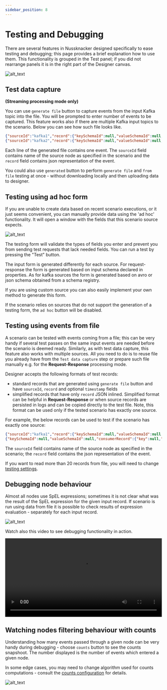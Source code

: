 ```yaml
---
sidebar_position: 8
---
```


# Testing and Debugging

There are several features in Nussknacker designed specifically to ease testing and debugging; this page provides a brief explanation how to use them. This functionality is grouped in the Test panel; if you did not rearrange panels it is in the right part of the Designer canvas. 

![alt_text](img/testPanel.png "Designer Test panel")


## Test data capture
**(Streaming processing mode only)**

You can use `generate file` button to capture events from the input Kafka topic into the file. You will be prompted to enter number of events to be captured. This feature works also if there are multiple Kafka input topics to the scenario.
Below you can see how such file looks like.
```json
{"sourceId":"kafka1","record":{"keySchemaId":null,"valueSchemaId":null,"consumerRecord":{"key":null,"value":{"clientId":"4","amount":30,"eventDate":1674548921},"topic":"transactions","partition":0,"offset":58209,"timestamp":1674548933921,"timestampType":"CreateTime","headers":{},"leaderEpoch":0}},"timestamp":1674548933921}
{"sourceId":"kafka2","record":{"keySchemaId":null,"valueSchemaId":null,"consumerRecord":{"key":null,"value":{"clientId":"4","amount":30,"eventDate":1674548921},"topic":"transactions","partition":0,"offset":58209,"timestamp":1674548933921,"timestampType":"CreateTime","headers":{},"leaderEpoch":0}},"timestamp":1674548933921}
```
Each line of the generated file contains one event. The `sourceId` field contains name of the source node as specified in the scenario and the `record` field contains json representation of the event. 

You could also use `generated` button to perform `generate file` and `from file` testing at once - without downloading locally and then uploading data to designer.

## Testing using ad hoc form

If you are unable to create data based on recent scenario executions, or it just seems convenient, you can manually provide data using the 'ad hoc' functionality.
It will open a window with the fields that this scenario source expects.

![alt_text](img/testScenario.png "Designer Test panel")

The testing form will validate the types of fields you enter and prevent you from sending test requests that lack needed fields.
You can run a test by pressing the "Test" button.

The input form is generated differently for each source. 
For request-response the form is generated based on input schema declared in properties. 
As for kafka sources the form is generated based on avro or json schema obtained from a schema registry.

If you are using custom source you can also easily implement your own method to generate this form. 

If the scenario relies on sources that do not support the generation of a testing form, the `ad hoc` button will be disabled.

## Testing using events from file

A scenario can be tested with events coming from a file; this can be very handy if several test passes on the same input events are needed before the scenario is deemed ready. Similarly, as with test data capture, this feature also works with multiple sources.
All you need to do is to reuse file you already have from the `Test data capture` step or prepare such file manually e.g. for the **Request-Response** processing mode.

Designer accepts the following formats of test records:
- standard records that are generated using `generate file` button and have `sourceId`, `record` and optional `timestamp` fields
- simplified records that have only `record` JSON inlined. Simplified format can be helpful in **Request-Response**
  or when source records are persisted in logs and can be copied directly to the test file. Note, this format can be
  used only if the tested scenario has exactly one source.

For example, the below records can be used to test if the scenario has exactly one source:
```json
{"sourceId":"kafka1","record":{"keySchemaId":null,"valueSchemaId":null,"consumerRecord":{"key":null,"value":{"clientId":"4","amount":30,"eventDate":1674548921},"topic":"transactions","partition":0,"offset":58209,"timestamp":1674548933921,"timestampType":"CreateTime","headers":{},"leaderEpoch":0}},"timestamp":1674548933921}
{"keySchemaId":null,"valueSchemaId":null,"consumerRecord":{"key":null,"value":{"clientId":"4","amount":30,"eventDate":1674548921},"topic":"transactions","partition":0,"offset":58209,"timestamp":1674548933921,"timestampType":"CreateTime","headers":{},"leaderEpoch":0}}
```
The `sourceId` field contains name of the source node as specified in the scenario; the `record` field contains the json representation of the event. 


If you want to read more than 20 records from file, you will need to change [testing settings](../installation_configuration_guide/DesignerConfiguration.md#testing).


## Debugging node behaviour 

Almost all nodes use SpEL expressions; sometimes it is not clear what was the result of the SpEL expression for the given input record. If scenario is run using data from file it is possible to check results of expression evaluation - separately for each input record. 

![alt_text](img/nodeDebugging.png "Debugging a node") 

Watch also this video to see debugging functionality in action.

<video width="100%" controls>
  <source src={correctErrorUrl} type="video/mp4"></source>
</video>

## Watching nodes filtering behaviour with counts

Understanding how many events passed through a given node can be very handy during debugging - choose `counts` button to see the counts snapshoot. The number displayed is the number of events which entered a given node. 

In some edge cases, you may need to change algorithm used for counts computations - consult the [counts configuration](../installation_configuration_guide/DesignerConfiguration.md#counts) for details.

![alt_text](img/Counts.png "Watching nodes filtering behaviour")
